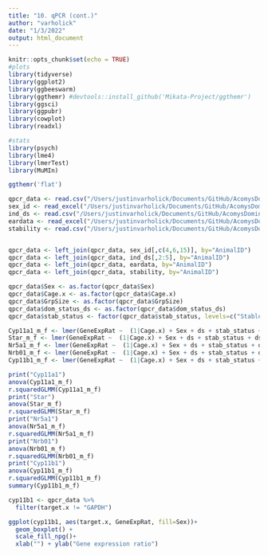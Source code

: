 ```yaml
---
title: "10. qPCR (cont.)"
author: "varholick"
date: "1/3/2022"
output: html_document
---
```


```r
knitr::opts_chunk$set(echo = TRUE)
#plots
library(tidyverse)
library(ggplot2)
library(ggbeeswarm)
library(ggthemr) #devtools::install_github('Mikata-Project/ggthemr')
library(ggsci)
library(ggpubr)
library(cowplot)
library(readxl)

#stats
library(psych)
library(lme4)
library(lmerTest)
library(MuMIn)

ggthemr('flat')
```
```r
qpcr_data <- read.csv("/Users/justinvarholick/Documents/GitHub/AcomysDominance_2022_Data_Results/Data/qpcr_combined_040122.csv")
sex_id <- read_excel("/Users/justinvarholick/Documents/GitHub/AcomysDominance_2022_Data_Results/Data/AcomysDomRegen_Inventory.xlsx", sheet = "Sheet1")
ind_ds <- read.csv("/Users/justinvarholick/Documents/GitHub/AcomysDominance_2022_Data_Results/Data/dscorebyanimal_edited.csv")
eardata <- read_excel("/Users/justinvarholick/Documents/GitHub/AcomysDominance_2022_Data_Results/Data/EarDaysToClose.xlsx")
stability <- read.csv("/Users/justinvarholick/Documents/GitHub/AcomysDominance_2022_Data_Results/Data/stabilitybycage.csv")


qpcr_data <- left_join(qpcr_data, sex_id[,c(4,6,15)], by="AnimalID")
qpcr_data <- left_join(qpcr_data, ind_ds[,2:5], by="AnimalID")
qpcr_data <- left_join(qpcr_data, eardata, by="AnimalID")
qpcr_data <- left_join(qpcr_data, stability, by="AnimalID")

qpcr_data$Sex <- as.factor(qpcr_data$Sex)
qpcr_data$Cage.x <- as.factor(qpcr_data$Cage.x)
qpcr_data$GrpSize <- as.factor(qpcr_data$GrpSize)
qpcr_data$dom_status_ds <- as.factor(qpcr_data$dom_status_ds)
qpcr_data$stab_status <- factor(qpcr_data$stab_status, levels=c("Stable", "Unstable", "Unclear"))
```

```r
Cyp11a1_m_f <- lmer(GeneExpRat ~  (1|Cage.x) + Sex + ds + stab_status + ds*stab_status, filter(qpcr_data, target.x=="Cyp11a1"), REML=TRUE)
Star_m_f <- lmer(GeneExpRat ~  (1|Cage.x) + Sex + ds + stab_status + ds*stab_status, filter(qpcr_data, target.x=="StAR"), REML=TRUE)
Nr5a1_m_f <- lmer(GeneExpRat ~  (1|Cage.x) + Sex + ds + stab_status + ds*stab_status, filter(qpcr_data, target.x=="Nrb01"), REML=TRUE)
Nrb01_m_f <- lmer(GeneExpRat ~  (1|Cage.x) + Sex + ds + stab_status + ds*stab_status, filter(qpcr_data, target.x=="Nr5a1"), REML=TRUE)
Cyp11b1_m_f <- lmer(GeneExpRat ~  (1|Cage.x) + Sex + ds + stab_status + ds*stab_status, filter(qpcr_data, target.x=="Cyp11b1"), REML=TRUE)

print("Cyp11a1")
anova(Cyp11a1_m_f)
r.squaredGLMM(Cyp11a1_m_f)
print("Star")
anova(Star_m_f)
r.squaredGLMM(Star_m_f)
print("Nr5a1")
anova(Nr5a1_m_f)
r.squaredGLMM(Nr5a1_m_f)
print("Nrb01")
anova(Nrb01_m_f)
r.squaredGLMM(Nrb01_m_f)
print("Cyp11b1")
anova(Cyp11b1_m_f)
r.squaredGLMM(Cyp11b1_m_f)
summary(Cyp11b1_m_f)
```

```r
cyp11b1 <- qpcr_data %>% 
  filter(target.x != "GAPDH")

ggplot(cyp11b1, aes(target.x, GeneExpRat, fill=Sex))+
  geom_boxplot() +
  scale_fill_npg()+
  xlab("") + ylab("Gene expression ratio")

```

